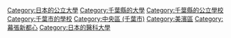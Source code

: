 [[Category:日本的公立大學|Category:日本的公立大學]]
[[Category:千葉縣的大學|Category:千葉縣的大學]]
[[Category:千葉縣的公立學校|Category:千葉縣的公立學校]]
[[Category:千葉市的學校|Category:千葉市的學校]]
[[Category:中央區_(千葉市)|Category:中央區 (千葉市)]]
[[Category:美濱區|Category:美濱區]]
[[Category:幕張新都心|Category:幕張新都心]]
[[Category:日本的醫科大學|Category:日本的醫科大學]]